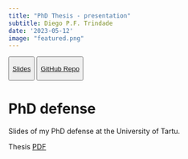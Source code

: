 ```yaml
---
title: "PhD Thesis - presentation"
subtitle: Diego P.F. Trindade
date: '2023-05-12'
image: "featured.png"
---
```


::: {style="text-align: left"} 

<button type="button" class="btn btn-outline-success">

<a href="https://diegotrindade.github.io/thesis_presentation/#/title-slide">Slides</a>

</button>

<button type="button" class="btn btn-outline-success">

<a href="https://github.com/diegotrindade/thesis_presentation">GitHub Repo</a>

</button>

:::

# PhD defense

Slides of my PhD defense at the University of Tartu. 

Thesis [PDF](https://dspace.ut.ee/bitstream/handle/10062/89586/trindade_diego.pdf?sequence=1&isAllowed=y)


